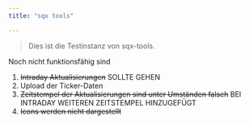 ```yaml
---
title: "sqx tools"

---
```



    
> Dies ist die Testinstanz von sqx-tools.

Noch nicht funktionsfähig sind  

1. ~~Intraday Aktualisierungen~~ SOLLTE GEHEN
2. Upload der Ticker-Daten
3. ~~Zeitstempel der Aktualisierungen sind unter Umständen falsch~~ BEI INTRADAY WEITEREN ZEITSTEMPEL HINZUGEFÜGT  
4. ~~Icons werden nicht dargestellt~~


